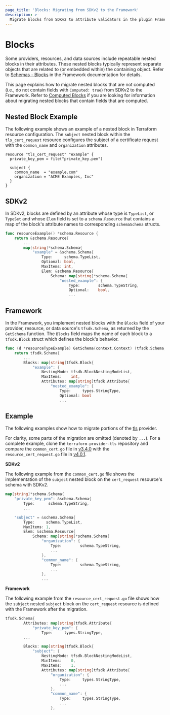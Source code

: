 ```yaml
---
page_title: 'Blocks: Migrating from SDKv2 to the Framework'
description: >-
  Migrate blocks from SDKv2 to attribute validators in the plugin Framework.
---
```


# Blocks

Some providers, resources, and data sources include repeatable nested blocks in their attributes. These nested blocks
typically represent separate objects that are related to (or embedded within) the containing object. Refer to
[Schemas - Blocks](/plugin/framework/FIXME) in the Framework documentation for details.

This page explains how to migrate nested blocks that are not computed (i.e., do not contain fields with
`Computed: true`) from SDKv2 to the Framework. Refer to
[Computed Blocks](/plugin/framework/migrating/attributes-blocks/blocks-computed) if you are looking for information
about migrating nested blocks that contain fields that are computed.

## Nested Block Example

The following example shows an example of a nested block in Terraform resource configuration. The `subject` nested
block within the `tls_cert_request` resource configures the subject of a certificate request with the `common_name` and
`organization` attributes.

```hcl
resource "tls_cert_request" "example" {
  private_key_pem = file("private_key.pem")

  subject {
    common_name  = "example.com"
    organization = "ACME Examples, Inc"
  }
}
```


## SDKv2

In SDKv2, blocks are defined by an attribute whose type is `TypeList`, or `TypeSet` and whose `Elem` field is set to a
`schema.Resource` that contains a map of the block's attribute names to corresponding `schemaSchema` structs.

```go
func resourceExample() *schema.Resource {
	return &schema.Resource{
 		...
        map[string]*schema.Schema{
			"example" = &schema.Schema{
				Type:     schema.TypeList,
				Optional: bool,
				MaxItems: int,
				Elem: &schema.Resource{
					Schema: map[string]*schema.Schema{
						"nested_example": {
							Type:        schema.TypeString,
							Optional:    bool,
							...
```

## Framework

In the Framework, you implement nested blocks with the `Blocks` field of your provider, resource, or data source's
`tfsdk.Schema`, as returned by the `GetSchema` function. The `Blocks` field maps the name of each block to a
`tfsdk.Block` struct which defines the block's behavior.

```go
func (d *resourceTypeExample) GetSchema(context.Context) (tfsdk.Schema, diag.Diagnostics) {
    return tfsdk.Schema{
		...
		Blocks: map[string]tfsdk.Block{
			"example": {
				NestingMode: tfsdk.BlockNestingModeList,
				MaxItems:    int,
				Attributes: map[string]tfsdk.Attribute{
					"nested_example": {
						Type:     types.StringType,
						Optional: bool
						...
```


##  Example

The following examples show how to migrate portions of the [tls](https://github.com/hashicorp/terraform-provider-tls)
provider.

For clarity, some parts of the migration are omitted (denoted by `...`). For a complete example, clone the
`terraform-provider-tls` repository and compare the `common_cert.go` file in
[v3.4.0](https://github.com/hashicorp/terraform-provider-tls/blob/v3.4.0/internal/provider/common_cert.go)
with the `resource_cert_request.go` file in
[v4.0.1](https://github.com/hashicorp/terraform-provider-tls/blob/v4.0.1/internal/provider/resource_cert_request.go).

**SDKv2**

The following example from the `common_cert.go` file shows the implementation of the `subject` nested block on the
`cert_request` resource's schema with SDKv2.

```go
map[string]*schema.Schema{
	"private_key_pem": &schema.Schema{
        Type:      schema.TypeString,
		...

    "subject" = &schema.Schema{
        Type:     schema.TypeList,
        MaxItems: 1,
        Elem: &schema.Resource{
            Schema: map[string]*schema.Schema{
                "organization": {
                    Type:        schema.TypeString,
					...
                },
                "common_name": {
                    Type:        schema.TypeString,
					...
                },
				...
```

**Framework**

The following example from the `resource_cert_request.go` file shows how the `subject` nested `subject` block on the
`cert_request` resource is defined with the Framework after the migration.

```go
tfsdk.Schema{
		Attributes: map[string]tfsdk.Attribute{
			"private_key_pem": {
				Type:     types.StringType,
		...

		Blocks: map[string]tfsdk.Block{
			"subject": {
				NestingMode: tfsdk.BlockNestingModeList,
				MinItems:    0,
				MaxItems:    1,
				Attributes: map[string]tfsdk.Attribute{
					"organization": {
						Type:     types.StringType,
						...
					},
					"common_name": {
						Type:     types.StringType,
						...
					},
```
